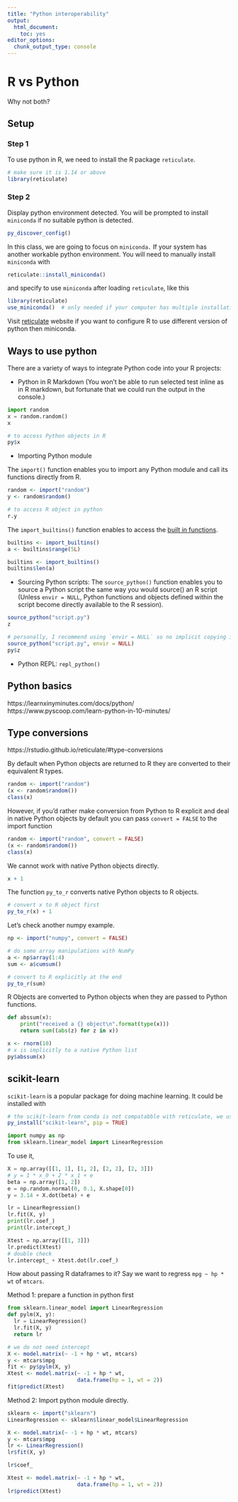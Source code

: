 ```yaml
---
title: "Python interoperability"
output: 
  html_document: 
    toc: yes
editor_options: 
  chunk_output_type: console
---
```



# R vs Python

Why not both?


## Setup

### Step 1
To use python in R, we need to install the R package `reticulate`.
```r
# make sure it is 1.14 or above
library(reticulate)
```

### Step 2


Display python environment detected. You will be prompted to install `miniconda` if no suitable python is detected.

```r
py_discover_config()
```

In this class, we are going to focus on `miniconda.` If your system has another workable python environment. You will need to manually install `miniconda` with
```r
reticulate::install_miniconda()
```
and specify to use `miniconda` after loading `reticulate`, like this
```r
library(reticulate)
use_miniconda()  # only needed if your computer has multiple installations of python.
```

Visit [reticulate](https://rstudio.github.io/reticulate/articles/versions.html) website if you want to configure R to use different version of python then miniconda.


## Ways to use python

There are a variety of ways to integrate Python code into your R projects:

- Python in R Markdown (You won't be able to run selected test inline as in R markdown, but fortunate that we could run the output in the console.)


```python
import random
x = random.random()
x
```

```r
# to access Python objects in R
py$x
```

- Importing Python module

The `import()` function enables you to import any Python module and call its functions directly from R. 

```r
random <- import("random")
y <- random$random()
```

```python
# to access R object in python
r.y
```

The `import_builtins()` function enables to access the [built in functions](https://docs.python.org/3/library/functions.html#built-in-funcs).

```r
builtins <- import_builtins()
a <- builtins$range(5L)

builtins <- import_builtins()
builtins$len(a)
```


- Sourcing Python scripts: The `source_python()` function enables you to source a Python script the same way you would source() an R script (Unless `envir = NULL`, Python functions and objects defined within the script become directly available to the R session).


```r
source_python("script.py")
z
```


```r
# personally, I recommend using `envir = NULL` so no implicit copying is done
source_python("script.py", envir = NULL)
py$z
```


- Python REPL: `repl_python()`


## Python basics

https://learnxinyminutes.com/docs/python/
https://www.pyscoop.com/learn-python-in-10-minutes/


## Type conversions


https://rstudio.github.io/reticulate/#type-conversions

By default when Python objects are returned to R they are converted to their equivalent R types.

```r
random <- import("random")
(x <- random$random())
class(x)
```

However, if you'd rather make conversion from Python to R explicit and deal in native Python objects by default you can pass `convert = FALSE` to the import function

```r
random <- import("random", convert = FALSE)
(x <- random$random())
class(x)
```

We cannot work with native Python objects directly.
```r
x + 1
```

The function `py_to_r` converts native Python objects to R objects.
```r
# convert x to R object first
py_to_r(x) + 1
```

Let's check another numpy example.
```r
np <- import("numpy", convert = FALSE)

# do some array manipulations with NumPy
a <- np$array(1:4)
sum <- a$cumsum()

# convert to R explicitly at the end
py_to_r(sum)
```

R Objects are converted to Python objects when they are passed to Python functions.

```python
def abssum(x):
    print("received a {} object\n".format(type(x)))
    return sum((abs(z) for z in x))
```

```r
x <- rnorm(10)
# x is implicitly to a native Python list
py$abssum(x)
```

## scikit-learn

`scikit-learn` is a popular package for doing machine learning. It could be installed with
```r
# the scikit-learn from conda is not compatabble with reticulate, we use the one from pip instead
py_install("scikit-learn", pip = TRUE)
```


```python
import numpy as np
from sklearn.linear_model import LinearRegression
```


To use it,
```python
X = np.array([[1, 1], [1, 2], [2, 2], [2, 3]])
# y = 1 * x_0 + 2 * x_1 + e
beta = np.array([1, 2])
e = np.random.normal(0, 0.1, X.shape[0])
y = 3.14 + X.dot(beta) + e

lr = LinearRegression()
lr.fit(X, y)
print(lr.coef_)
print(lr.intercept_)
```

```python
Xtest = np.array([[1, 3]])
lr.predict(Xtest)
# double check
lr.intercept_ + Xtest.dot(lr.coef_)
```


How about passing R dataframes to it? Say we want to regress `mpg ~ hp * wt` of `mtcars`.

Method 1: prepare a function in python first

```python
from sklearn.linear_model import LinearRegression
def pylm(X, y):
  lr = LinearRegression()
  lr.fit(X, y)
  return lr

```


```r
# we do not need intercept
X <- model.matrix(~ -1 + hp * wt, mtcars)
y <- mtcars$mpg
fit <- py$pylm(X, y)
Xtest <- model.matrix(~ -1 + hp * wt, 
                      data.frame(hp = 1, wt = 2))
fit$predict(Xtest)
```


Method 2: Import python module directly.

```r
sklearn <- import("sklearn")
LinearRegression <- sklearn$linear_model$LinearRegression

X <- model.matrix(~ -1 + hp * wt, mtcars)
y <- mtcars$mpg
lr <- LinearRegression()
lr$fit(X, y)

lr$coef_
```

```r
Xtest <- model.matrix(~ -1 + hp * wt, 
                      data.frame(hp = 1, wt = 2))
lr$predict(Xtest)
```
